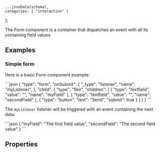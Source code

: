     ...jsonData(schema),
    categories: [ "interaction" ]
};

The Form component is a container that dispatches an event with all its containing field values.

## Examples

### Simple form

Here is a basic Form component example:

<CodeBlock>
```json
{
    "type": "form",
    "onSubmit": {
        "_type": "listener",
        "name": "myListener",
    },
    "child": {
        "type": "flex",
        "children": [
            {
                "type": "textfield",
                "value": "",
                "name": "myField"
            },
            {
                "type": "textfield",
                "value": "",
                "name": "secondField"
            },
            {
                "type": "button",
                "text": "Send",
                "submit": true
            }
        ]
    }
}
```
</CodeBlock>

The `myListener` listener will be triggered with an event containing the next data:

<CodeBlock>
```json
{
    "myField": "The first field value",
    "secondField": "The second field value"
}
```
</CodeBlock>

## Properties
<PropertyTable schema={schema}/>
